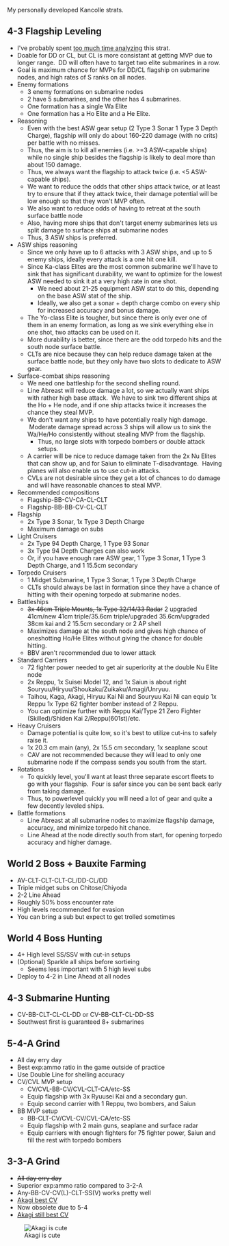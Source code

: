 My personally developed Kancolle strats.
==4-3 Flagship Leveling==
*I've probably spent [http://i.imgur.com/bGRVgad.png too much time analyzing] this strat.
*Doable for DD or CL, but CL is more consistant at getting MVP due to longer range.  DD will often have to target two elite submarines in a row.
*Goal is maximum chance for MVPs for DD/CL flagship on submarine nodes, and high rates of S ranks on all nodes.
*Enemy formations
**3 enemy formations on submarine nodes
**2 have 5 submarines, and the other has 4 submarines.
**One formation has a single Wa Elite
**One formation has a Ho Elite and a He Elite.
*Reasoning
**Even with the best ASW gear setup (2 Type 3 Sonar 1 Type 3 Depth Charge), flagship will only do about 160-220 damage (with no crits) per battle with no misses.
**Thus, the aim is to kill all enemies (i.e. >=3 ASW-capable ships) while no single ship besides the flagship is likely to deal more than about 150 damage.
**Thus, we always want the flagship to attack twice (i.e. <5 ASW-capable ships).
**We want to reduce the odds that other ships attack twice, or at least try to ensure that if they attack twice, their damage potential will be low enough so that they won't MVP often.
**We also want to reduce odds of having to retreat at the south surface battle node
**Also, having more ships that don't target enemy submarines lets us split damage to surface ships at submarine nodes
**Thus, 3 ASW ships is preferred.
*ASW ships reasoning
**Since we only have up to 6 attacks with 3 ASW ships, and up to 5 enemy ships, ideally every attack is a one hit one kill.
**Since Ka-class Elites are the most common submarine we'll have to sink that has significant durability, we want to optimize for the lowest ASW needed to sink it at a very high rate in one shot.
***We need about 21-25 equipment ASW stat to do this, depending on the base ASW stat of the ship.
***Ideally, we also get a sonar + depth charge combo on every ship for increased accuracy and bonus damage. 
**The Yo-class Elite is tougher, but since there is only ever one of them in an enemy formation, as long as we sink everything else in one shot, two attacks can be used on it.
**More durability is better, since there are the odd torpedo hits and the south node surface battle.
**CLTs are nice because they can help reduce damage taken at the surface battle node, but they only have two slots to dedicate to ASW gear.
*Surface-combat ships reasoning
**We need one battleship for the second shelling round.
**Line Abreast will reduce damage a lot, so we actually want ships with rather high base attack.  We have to sink two different ships at the Ho + He node, and if one ship attacks twice it increases the chance they steal MVP.
**We don't want any ships to have potentially really high damage.  Moderate damage spread across 3 ships will allow us to sink the Wa/He/Ho consistently without stealing MVP from the flagship.
***Thus, no large slots with torpedo bombers or double attack setups.
**A carrier will be nice to reduce damage taken from the 2x Nu Elites that can show up, and for Saiun to eliminate T-disadvantage.  Having planes will also enable us to use cut-in attacks.
**CVLs are not desirable since they get a lot of chances to do damage and will have reasonable chances to steal MVP.
*Recommended compositions
**Flagship-BB-CV-CA-CL-CLT
**Flagship-BB-BB-CV-CL-CLT
*Flagship
**2x Type 3 Sonar, 1x Type 3 Depth Charge
**Maximum damage on subs
*Light Cruisers
**2x Type 94 Depth Charge, 1 Type 93 Sonar
**3x Type 94 Depth Charges can also work
**Or, if you have enough rare ASW gear, 1 Type 3 Sonar, 1 Type 3 Depth Charge, and 1 15.5cm secondary
*Torpedo Cruisers
**1 Midget Submarine, 1 Type 3 Sonar, 1 Type 3 Depth Charge
**CLTs should always be last in formation since they have a chance of hitting with their opening torpedo at submarine nodes.
*Battleships
**<strike>3x 46cm Triple Mounts, 1x Type 32/14/33 Radar</strike> 2 upgraded 41cm/new 41cm triple/35.6cm triple/upgraded 35.6cm/upgraded 38cm kai and 2 15.5cm secondary or 2 AP shell
**Maximizes damage at the south node and gives high chance of oneshotting Ho/He Elites without giving the chance for double hitting.
**BBV aren't recommended due to lower attack
*Standard Carriers
**72 fighter power needed to get air superiority at the double Nu Elite node
**2x Reppu, 1x Suisei Model 12, and 1x Saiun is about right Souryuu/Hiryuu/Shoukaku/Zuikaku/Amagi/Unryuu.
**Taihou, Kaga, Akagi, Hiryuu Kai Ni and Souryuu Kai Ni can equip 1x Reppu 1x Type 62 fighter bomber instead of 2 Reppu.
**You can optimize further with Reppu Kai/Type 21 Zero Fighter (Skilled)/Shiden Kai 2/Reppu(601st)/etc.
*Heavy Cruisers
**Damage potential is quite low, so it's best to utilize cut-ins to safely raise it.
**1x 20.3 cm main (any), 2x 15.5 cm secondary, 1x seaplane scout
**CAV are not recommended because they will lead to only one submarine node if the compass sends you south from the start.
*Rotations
**To quickly level, you'll want at least three separate escort fleets to go with your flagship.  Four is safer since you can be sent back early from taking damage.
**Thus, to powerlevel quickly you will need a lot of gear and quite a few decently leveled ships.
*Battle formations
**Line Abreast at all submarine nodes to maximize flagship damage, accuracy, and minimize torpedo hit chance.
**Line Ahead at the node directly south from start, for opening torpedo accuracy and higher damage.

==World 2 Boss + Bauxite Farming==
*AV-CLT-CLT-CLT-CL/DD-CL/DD
*Triple midget subs on Chitose/Chiyoda
*2-2 Line Ahead
*Roughly 50% boss encounter rate
*High levels recommended for evasion
*You can bring a sub but expect to get trolled sometimes
==World 4 Boss Hunting==
*4+ High level SS/SSV with cut-in setups
*(Optional) Sparkle all ships before sortieing
**Seems less important with 5 high level subs
*Deploy to 4-2 in Line Ahead at all nodes

==4-3 Submarine Hunting==
*CV-BB-CLT-CL-CL-DD or CV-BB-CLT-CL-DD-SS
*Southwest first is guaranteed 8+ submarines
==5-4-A Grind==
*All day erry day
*Best exp:ammo ratio in the game outside of practice
*Use Double Line for shelling accuracy
*CV/CVL MVP setup
**CV/CVL-BB-CV/CVL-CLT-CA/etc-SS
**Equip flagship with 3x Ryuusei Kai and a secondary gun.
**Equip second carrier with 1 Reppu, two bombers, and Saiun
*BB MVP setup
**BB-CLT-CV/CVL-CV/CVL-CA/etc-SS
**Equip flagship with 2 main guns, seaplane and surface radar
**Equip carriers with enough fighters for 75 fighter power, Saiun and fill the rest with torpedo bombers

==3-3-A Grind==

* <strike>All day erry day</strike>
* Superior exp:ammo ratio compared to 3-2-A
* Any-BB-CV-CV(L)-CLT-SS(V) works pretty well
* [http://www.twitch.tv/jenxiii/c/3605929 Akagi best CV]
* Now obsolete due to 5-4
* [http://www.pixiv.net/member_illust.php?mode=manga_big&illust_id=41935264&page=2 Akagi still best CV]
[[File:Akagi_riding_Kaga_av.png|thumb|left|Akagi is cute]]
